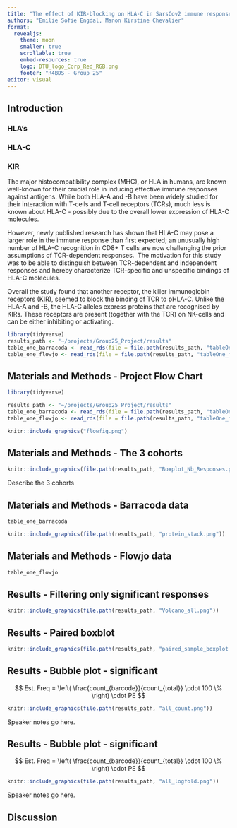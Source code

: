 ```yaml
---
title: "The effect of KIR-blocking on HLA-C in SarsCov2 immune responses"
authors: "Emilie Sofie Engdal, Manon Kirstine Chevalier"
format:
  revealjs:
    theme: moon
    smaller: true
    scrollable: true
    embed-resources: true
    logo: DTU_logo_Corp_Red_RGB.png
    footer: "R4BDS - Group 25"
editor: visual
---
```


## Introduction

### HLA's

### HLA-C

### KIR

::: notes
The major histocompatibility complex (MHC), or HLA in humans, are known well-known for their crucial role in inducing effective immune responses against antigens. While both HLA-A and -B have been widely studied for their interaction with T-cells and T-cell receptors (TCRs), much less is known about HLA-C - possibly due to the overall lower expression of HLA-C molecules.

However, newly published research has shown that HLA-C may pose a larger role in the immune response than first expected; an unusually high number of HLA-C recognition in CD8+ T cells are now challenging the prior assumptions of TCR-dependent responses.  The motivation for this study was to be able to distinguish between TCR-dependent and independent responses and hereby characterize TCR-specific and unspecific bindings of HLA-C molecules. 

Overall the study found that another receptor, the killer immunoglobin receptors (KIR), seemed to block the binding of TCR to pHLA-C. Unlike the HLA-A and -B, the HLA-C alleles express proteins that are recognised by KIRs. These receptors are present (together with the TCR) on NK-cells and can be either inhibiting or activating.
:::

```r
library(tidyverse)
results_path <- "~/projects/Group25_Project/results"
table_one_barracoda <- read_rds(file = file.path(results_path, "tableOne_b.RDS"))
table_one_flowjo <- read_rds(file = file.path(results_path, "tableOne_f.RDS"))
```

## Materials and Methods - Project Flow Chart

```r
library(tidyverse)

results_path <- "~/projects/Group25_Project/results"
table_one_barracoda <- read_rds(file = file.path(results_path, "tableOne_b.RDS"))
table_one_flowjo <- read_rds(file = file.path(results_path, "tableOne_f.RDS"))

```

```r
knitr::include_graphics("flowfig.png")
```

## Materials and Methods - The 3 cohorts

```r
knitr::include_graphics(file.path(results_path, "Boxplot_Nb_Responses.png"))
```

::: notes
Describe the 3 cohorts
:::

## Materials and Methods - Barracoda data

```r
table_one_barracoda
```

```r
knitr::include_graphics(file.path(results_path, "protein_stack.png"))
```

::: notes
:::

## Materials and Methods - Flowjo data

```r
table_one_flowjo
```

::: notes
:::

## Results - Filtering only significant responses

```r
knitr::include_graphics(file.path(results_path, "Volcano_all.png"))
```

::: notes
:::

## Results - Paired boxblot

```r
knitr::include_graphics(file.path(results_path, "paired_sample_boxplot.png"))
```

::: notes
:::

## Results - Bubble plot - significant

$$
Est. Freq = \left( \frac{count_{barcode}}{count_{total}} \cdot 100 \% \right) \cdot PE
$$

```r
knitr::include_graphics(file.path(results_path, "all_count.png"))
```

::: notes
Speaker notes go here.
:::

## Results - Bubble plot - significant

$$
Est. Freq = \left( \frac{count_{barcode}}{count_{total}} \cdot 100 \% \right) \cdot PE
$$

```r
knitr::include_graphics(file.path(results_path, "all_logfold.png"))
```

::: notes
Speaker notes go here.
:::

## Discussion

::: notes
:::
